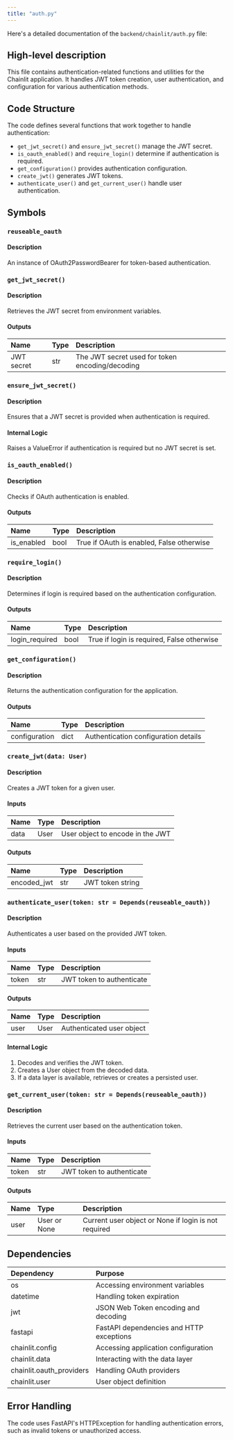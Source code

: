 ```yaml
---
title: "auth.py"
---
```


Here's a detailed documentation of the `backend/chainlit/auth.py` file:

## High-level description
This file contains authentication-related functions and utilities for the Chainlit application. It handles JWT token creation, user authentication, and configuration for various authentication methods.

## Code Structure
The code defines several functions that work together to handle authentication:
- `get_jwt_secret()` and `ensure_jwt_secret()` manage the JWT secret.
- `is_oauth_enabled()` and `require_login()` determine if authentication is required.
- `get_configuration()` provides authentication configuration.
- `create_jwt()` generates JWT tokens.
- `authenticate_user()` and `get_current_user()` handle user authentication.

## Symbols

### `reuseable_oauth`
#### Description
An instance of OAuth2PasswordBearer for token-based authentication.

### `get_jwt_secret()`
#### Description
Retrieves the JWT secret from environment variables.

#### Outputs
| Name | Type | Description |
|:-----|:-----|:------------|
| JWT secret | str | The JWT secret used for token encoding/decoding |

### `ensure_jwt_secret()`
#### Description
Ensures that a JWT secret is provided when authentication is required.

#### Internal Logic
Raises a ValueError if authentication is required but no JWT secret is set.

### `is_oauth_enabled()`
#### Description
Checks if OAuth authentication is enabled.

#### Outputs
| Name | Type | Description |
|:-----|:-----|:------------|
| is_enabled | bool | True if OAuth is enabled, False otherwise |

### `require_login()`
#### Description
Determines if login is required based on the authentication configuration.

#### Outputs
| Name | Type | Description |
|:-----|:-----|:------------|
| login_required | bool | True if login is required, False otherwise |

### `get_configuration()`
#### Description
Returns the authentication configuration for the application.

#### Outputs
| Name | Type | Description |
|:-----|:-----|:------------|
| configuration | dict | Authentication configuration details |

### `create_jwt(data: User)`
#### Description
Creates a JWT token for a given user.

#### Inputs
| Name | Type | Description |
|:-----|:-----|:------------|
| data | User | User object to encode in the JWT |

#### Outputs
| Name | Type | Description |
|:-----|:-----|:------------|
| encoded_jwt | str | JWT token string |

### `authenticate_user(token: str = Depends(reuseable_oauth))`
#### Description
Authenticates a user based on the provided JWT token.

#### Inputs
| Name | Type | Description |
|:-----|:-----|:------------|
| token | str | JWT token to authenticate |

#### Outputs
| Name | Type | Description |
|:-----|:-----|:------------|
| user | User | Authenticated user object |

#### Internal Logic
1. Decodes and verifies the JWT token.
2. Creates a User object from the decoded data.
3. If a data layer is available, retrieves or creates a persisted user.

### `get_current_user(token: str = Depends(reuseable_oauth))`
#### Description
Retrieves the current user based on the authentication token.

#### Inputs
| Name | Type | Description |
|:-----|:-----|:------------|
| token | str | JWT token to authenticate |

#### Outputs
| Name | Type | Description |
|:-----|:-----|:------------|
| user | User or None | Current user object or None if login is not required |

## Dependencies
| Dependency | Purpose |
|:-----------|:--------|
| os | Accessing environment variables |
| datetime | Handling token expiration |
| jwt | JSON Web Token encoding and decoding |
| fastapi | FastAPI dependencies and HTTP exceptions |
| chainlit.config | Accessing application configuration |
| chainlit.data | Interacting with the data layer |
| chainlit.oauth_providers | Handling OAuth providers |
| chainlit.user | User object definition |

## Error Handling
The code uses FastAPI's HTTPException for handling authentication errors, such as invalid tokens or unauthorized access.